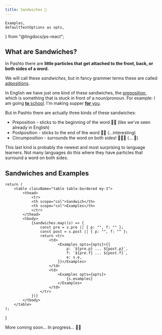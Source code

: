 ```yaml
---
title: Sandwiches 🥪
---
```


    Examples,
    defaultTextOptions as opts,
} from "@lingdocs/ps-react";

## What are Sandwiches?

In Pashto there are **little particles that get attached to the front, back, or both sides of a word.**

We will call these *sandwiches*, but in fancy grammer terms these are called [adpositions](https://en.wikipedia.org/wiki/Preposition_and_postposition). 

In English we have just one kind of these sandwiches, the [preposition](https://en.wikipedia.org/wiki/Preposition_and_postposition), which is something that is stuck in front of a noun/pronoun. For example: I am going <u><strong>to</strong> school</u>. I'm making supper <u><strong>for</strong> you</u>.

But in Pashto there are actually three kinds of these sandwiches:

- Preposition - sticks to the beginning of the word 🍞🥓 (like we've seen already in English)
- Postposition - sticks to the end of the word 🥓🍞 (...interesting)
- Circumposition - surrounds the word on both sides! 🍞🥓🍞 (... 🤯)

This last kind is probably the newest and most surprising to language learners. Not many languages do this where they have particles that surround a word on both sides.

## Sandwiches and Examples

    return (
        <table className="table table-bordered my-3">
            <thead>
                <tr>
                <th scope="col">Sandwich</th>
                <th scope="col">Examples</th>
                </tr>
            </thead>
            <tbody>
                {sandwiches.map((s) => {
                    const pre = s.pre || { p: "", f: "" };
                    const post = s.post || { p: "", f: "" };
                    return <tr>
                        <td>
                            <Examples opts={opts}>{{
                                p: `${pre.p} ... ${post.p}`,
                                f: `${pre.f} ... ${post.f}`,
                                e: s.e,
                            }}</Examples>
                        </td>
                        <td>
                            <Examples opts={opts}>
                                {s.examples}
                            </Examples>
                        </td>
                    </tr>
                })}
            </tbody>
        </table>
    );
}

<SandwichTable />

More coming soon... In progress... 👷‍♂️

<!-- 

<Table size="medium" 
    titleRow={[{e: "sandwich" }, {e: "example"}]}
    rows={
    [
        ...sandwiches.reduce((accumulator, s) => {
            const rowsForOneSandwich = [];
            const leftSide = {p:`${s.pre.p} ... ${s.post.p}`, f:`${s.pre.f} ... ${s.post.f}`, e: s.e};
            s.examples.forEach((ex, i) => {
                // If first row or sandwich, show the sandwich and an example
                // Otherwise just have an empty left hand side with an example on the right
                rowsForOneSandwich.push([i === 0 ? leftSide : {}, {
                    p:<>{ex.p.before.p} <span className="underline"><strong>{s.pre.p}{s.pre.p && ' '}</strong> {ex.p.mid.p} <strong>{s.post.p && ' '}{s.post.p}</strong></span> {ex.p.after.p}</>,
                    f:<>{ex.p.before.f} <span className="underline"><strong>{s.pre.f}{s.pre.f && ' '}</strong>{ex.p.mid.f}<strong>{s.post.f && ' '}{s.post.f}</strong></span> {ex.p.after.f}</>,
                    e:<>{ex.e.before}<span className="underline"><strong>{ex.e.pre}</strong>{ex.e.mid}<strong>{ex.e.post}</strong></span>{ex.e.after}</> 
                }]); 
            })
            return [...accumulator, ...rowsForOneSandwich];
        }, [])
    ]
} /> 

And many more!

**Note:** Often you will see slightly different variations on these sandwiches interchanging <Multi t={{p:"د", f:"du"}} /> and <Multi t={{p:"له", f:"la"}} />. Also, sometimes people will leave out one side of the sandwich.

<!-- ### Some take mayo

You will notice that some sandwiches also take <Link to="/inflection/mayonnaise/">mayonnaise</Link>. -->

<!-- ### Exceptional Sandwiches

Usually, words in sandwiches get <Link to="inflection/inflection-intro/">inflected</Link>. However, words inside the following sandwiches are often not inflected for the first inflection: 

 - <Multi t={{p:"په ... ګې", f:"pu ... ke"}} /> 
 - <Multi t={{p:"په ... باندې", f:"pu ... baande"}} /> 
 - <Multi t={{p:"په ...", f:"pu ..."}} />    -->
